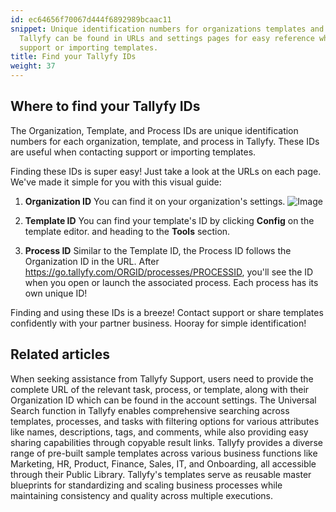 ```yaml
---
id: ec64656f70067d444f6892989bcaac11
snippet: Unique identification numbers for organizations templates and processes in
  Tallyfy can be found in URLs and settings pages for easy reference when contacting
  support or importing templates.
title: Find your Tallyfy IDs
weight: 37
---
```


## Where to find your Tallyfy IDs

The Organization, Template, and Process IDs are unique identification numbers for each organization, template, and process in Tallyfy. These IDs are useful when contacting support or importing templates.

Finding these IDs is super easy! Just take a look at the URLs on each page. We've made it simple for you with this visual guide:

1. **Organization ID**
You can find it on your organization's settings.
![Image](https://screenshots.tallyfy.com/tallyfy%2Fpro%2Fdesktop-light-show-org-id.png)

2. **Template ID**
You can find your template's ID by clicking **Config** on the template editor. and heading to the **Tools** section.


3. **Process ID**
Similar to the Template ID, the Process ID follows the Organization ID in the URL. After https://go.tallyfy.com/ORGID/processes/PROCESSID, you'll see the ID when you open or launch the associated process. Each process has its own unique ID!

Finding and using these IDs is a breeze! Contact support or share templates confidently with your partner business. Hooray for simple identification!


## Related articles
<CardGrid>
<LinkTitleCard header="<b>Support > Provide necessary info to Tallyfy's support team</b>" href="/products/pro/miscellaneous/support/how-to-provide-necessary-info-to-tallyfy-support/" > When seeking assistance from Tallyfy Support, users need to provide the complete URL of the relevant task, process, or template, along with their Organization ID which can be found in the account settings. </LinkTitleCard>
<LinkTitleCard header="<b>Miscellaneous > Universal search</b>" href="/products/pro/miscellaneous/how-to-use-tallyfys-universal-search-function/" > The Universal Search function in Tallyfy enables comprehensive searching across templates, processes, and tasks with filtering options for various attributes like names, descriptions, tags, and comments, while also providing easy sharing capabilities through copyable result links. </LinkTitleCard>
<LinkTitleCard header="<b>Templates > Sample Templates</b>" href="/products/pro/documenting/templates/how-can-i-access-tallyfys-sample-templates/" > Tallyfy provides a diverse range of pre-built sample templates across various business functions like Marketing, HR, Product, Finance, Sales, IT, and Onboarding, all accessible through their Public Library. </LinkTitleCard>
<LinkTitleCard header="<b>Documenting > Templates</b>" href="/products/pro/documenting/templates/" > Tallyfy's templates serve as reusable master blueprints for standardizing and scaling business processes while maintaining consistency and quality across multiple executions. </LinkTitleCard>
</CardGrid>